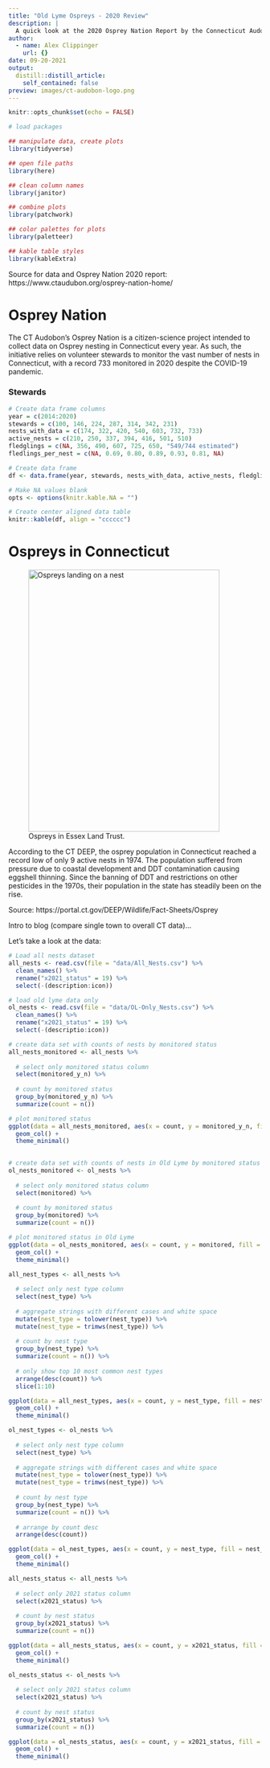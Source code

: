 ```yaml
---
title: "Old Lyme Ospreys - 2020 Review"
description: |
  A quick look at the 2020 Osprey Nation Report by the Connecticut Audobon Society, released on March 5, 2021.
author:
  - name: Alex Clippinger
    url: {}
date: 09-20-2021
output:
  distill::distill_article:
    self_contained: false
preview: images/ct-audobon-logo.png
---
```



```r
knitr::opts_chunk$set(echo = FALSE)

# load packages

## manipulate data, create plots
library(tidyverse)

## open file paths
library(here)

## clean column names
library(janitor)

## combine plots
library(patchwork)

## color palettes for plots
library(paletteer)

## kable table styles
library(kableExtra)
```

Source for data and Osprey Nation 2020 report: https://www.ctaudubon.org/osprey-nation-home/

# Osprey Nation

The CT Audobon's Osprey Nation is a citizen-science project intended to collect data on Osprey nesting in Connecticut every year. As such, the initiative relies on volunteer stewards to monitor the vast number of nests in Connecticut, with a record 733 monitored in 2020 despite the COVID-19 pandemic.

### Stewards

```r
# Create data frame columns
year = c(2014:2020)
stewards = c(100, 146, 224, 287, 314, 342, 231)
nests_with_data = c(174, 322, 420, 540, 603, 732, 733)
active_nests = c(210, 250, 337, 394, 416, 501, 510)
fledglings = c(NA, 356, 490, 607, 725, 650, "549/744 estimated")
fledlings_per_nest = c(NA, 0.69, 0.80, 0.89, 0.93, 0.81, NA)

# Create data frame
df <- data.frame(year, stewards, nests_with_data, active_nests, fledglings, fledlings_per_nest)

# Make NA values blank
opts <- options(knitr.kable.NA = "")

# Create center aligned data table
knitr::kable(df, align = "cccccc")
```


# Ospreys in Connecticut

<figure>
  <img src="./images/osprey_landing.jpg" alt="Ospreys landing on a nest" style="height: 522px; width:380px;"/>
  <figcaption>Ospreys in Essex Land Trust.</figcaption>
</figure>

According to the CT DEEP, the osprey population in Connecticut reached a record low of only 9 active nests in 1974. The population suffered from pressure due to coastal development and DDT contamination causing eggshell thinning. Since the banning of DDT and restrictions on other pesticides in the 1970s, their population in the state has steadily been on the rise. 

Source: https://portal.ct.gov/DEEP/Wildlife/Fact-Sheets/Osprey



Intro to blog (compare single town to overall CT data)...

Let's take a look at the data:

```r
# Load all nests dataset
all_nests <- read.csv(file = "data/All_Nests.csv") %>% 
  clean_names() %>% 
  rename("x2021_status" = 19) %>% 
  select(-(description:icon))

# load old lyme data only
ol_nests <- read.csv(file = "data/OL-Only_Nests.csv") %>% 
  clean_names() %>% 
  rename("x2021_status" = 19) %>% 
  select(-(descriptio:icon))
```

```r
# create data set with counts of nests by monitored status
all_nests_monitored <- all_nests %>% 
  
  # select only monitored status column
  select(monitored_y_n) %>% 
  
  # count by monitored status
  group_by(monitored_y_n) %>% 
  summarize(count = n())

# plot monitored status
ggplot(data = all_nests_monitored, aes(x = count, y = monitored_y_n, fill = monitored_y_n)) +
  geom_col() + 
  theme_minimal() 
  
```

```r
# create data set with counts of nests in Old Lyme by monitored status
ol_nests_monitored <- ol_nests %>% 
  
  # select only monitored status column
  select(monitored) %>% 
  
  # count by monitored status
  group_by(monitored) %>% 
  summarize(count = n())

# plot monitored status in Old Lyme
ggplot(data = ol_nests_monitored, aes(x = count, y = monitored, fill = monitored)) +
  geom_col() + 
  theme_minimal()
```

```r
all_nest_types <- all_nests %>% 
  
  # select only nest type column
  select(nest_type) %>% 
  
  # aggregate strings with different cases and white space
  mutate(nest_type = tolower(nest_type)) %>% 
  mutate(nest_type = trimws(nest_type)) %>% 
  
  # count by nest type
  group_by(nest_type) %>% 
  summarize(count = n()) %>% 
  
  # only show top 10 most common nest types
  arrange(desc(count)) %>% 
  slice(1:10)

ggplot(data = all_nest_types, aes(x = count, y = nest_type, fill = nest_type)) +
  geom_col() +
  theme_minimal()

```

```r
ol_nest_types <- ol_nests %>% 
  
  # select only nest type column
  select(nest_type) %>% 
  
  # aggregate strings with different cases and white space
  mutate(nest_type = tolower(nest_type)) %>% 
  mutate(nest_type = trimws(nest_type)) %>% 
  
  # count by nest type
  group_by(nest_type) %>% 
  summarize(count = n()) %>% 
  
  # arrange by count desc
  arrange(desc(count))

ggplot(data = ol_nest_types, aes(x = count, y = nest_type, fill = nest_type)) +
  geom_col() +
  theme_minimal()

```


```r
all_nests_status <- all_nests %>% 
  
  # select only 2021 status column
  select(x2021_status) %>% 
  
  # count by nest status
  group_by(x2021_status) %>% 
  summarize(count = n())

ggplot(data = all_nests_status, aes(x = count, y = x2021_status, fill = x2021_status)) +
  geom_col() +
  theme_minimal()
```

```r
ol_nests_status <- ol_nests %>% 
  
  # select only 2021 status column
  select(x2021_status) %>% 
  
  # count by nest status
  group_by(x2021_status) %>% 
  summarize(count = n())

ggplot(data = ol_nests_status, aes(x = count, y = x2021_status, fill = x2021_status)) +
  geom_col() +
  theme_minimal()
```













